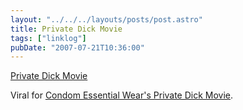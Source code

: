 ```yaml
---
layout: "../../../layouts/posts/post.astro"
title: Private Dick Movie
tags: ["linklog"]
pubDate: "2007-07-21T10:36:00"
---
```



<YouTube id="https://www.youtube.com/watch?v=KXamwaNf2KU" />

[Private Dick Movie](https://www.youtube.com/watch?v=KXamwaNf2KU)

Viral for [Condom Essential Wear's Private Dick Movie](http://www.privatedickmovie.co.uk/).
